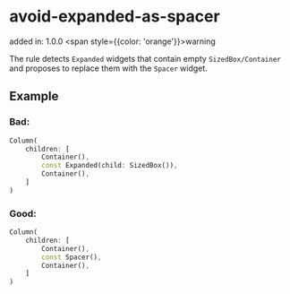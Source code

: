 # avoid-expanded-as-spacer
added in: 1.0.0 <span style={{color: 'orange'}}>warning</span>

The rule detects `Expanded` widgets that contain empty `SizedBox/Container` and proposes to replace them with the `Spacer` widget.

## Example
### Bad:
```dart
Column(
    children: [
        Container(),
        const Expanded(child: SizedBox()),
        Container(),
    ]
)
```
### Good:
```dart
Column(
    children: [
        Container(),
        const Spacer(),
        Container(),
    ]
)
```
